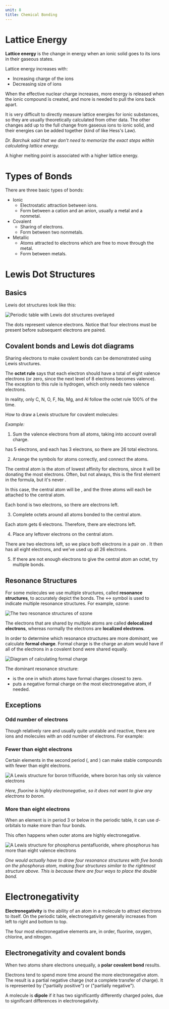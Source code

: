 ```yaml
---
unit: 8
title: Chemical Bonding
---
```


# Lattice Energy

**Lattice energy** is the change in energy when an ionic solid goes to its ions in their gaseous states.

Lattice energy increases with: 
* Increasing charge of the ions
* Decreasing size of ions

<Callout>
  When the effective nuclear charge increases, more energy is released when the ionic compound is created, and more is needed to pull the ions back apart.
</Callout>

It is very difficult to directly measure lattice energies for ionic substances, so they are usually theoretically calculated from other data. The other changes add up to the full change from gaseous ions to ionic solid, and their energies can be added together (kind of like Hess's Law). 

*Dr. Barchuk said that we don't need to memorize the exact steps within calculating lattice energy.*

<Callout>
  A higher melting point is associated with a higher lattice energy. 
</Callout>


# Types of Bonds

There are three basic types of bonds: 

* Ionic
  * Electrostatic attraction between ions. 
  * Form between a cation and an anion, usually a metal and a nonmetal. 
* Covalent
  * Sharing of electrons. 
  * Form between two nonmetals. 
* Metallic
  * Atoms attracted to electrons which are free to move through the metal.
  * Form between metals. 


# Lewis Dot Structures

## Basics

Lewis dot structures look like this:

![Periodic table with Lewis dot structures overlayed](/assets/lewis-dot-structures.jpg)

The dots represent valence electrons. Notice that four electrons must be present before subsequent electrons are paired. 

## Covalent bonds and Lewis dot diagrams

Sharing electrons to make covalent bonds can be demonstrated using Lewis structures. 

The **octet rule** says that each electron should have a total of eight valence electrons (or zero, since the next level of 8 electrons becomes valence). The exception to this rule is hydrogen, which only needs two valence electrons. 

<Callout>
  In reality, only C, N, O, F, Na, Mg, and Al follow the octet rule 100% of the time.
</Callout>

How to draw a Lewis structure for covalent molecules: 

*Example: <InlineMath text="\text{PCl}_3" />*

1. Sum the valence electrons from all atoms, taking into account overall charge. 

  <InlineMath text="\text{P}" /> has 5 electrons, and each <InlineMath text="\text{Cl}" /> has 3 electrons, so there are 26 total electrons. 

2. Arrange the symbols for atoms correctly, and connect the atoms. 

  The central atom is the atom of lowest affinity for electrons, since it will be donating the most electrons. Often, but not always, this is the first element in the formula, but it's never <InlineMath text="\text{H}" />.

  In this case, the central atom will be <InlineMath text="\text{P}" />, and the three <InlineMath text="\text{Cl}" /> atoms will each be attached to the central atom. 

  Each bond is two electrons, so there are <InlineMath text="26 - 6 = 20" /> electrons left. 

3. Complete octets around all atoms bonded to the central atom. 

  Each <InlineMath text="\text{Cl}" /> atom gets 6 electrons. Therefore, there are <InlineMath text="20 - 3 * 6 = 2" /> electrons left.

4. Place any leftover electrons on the central atom. 

  There are two electrons left, so we place both electrons in a pair on <InlineMath text="\text{P}" />. It then has all eight electrons, and we've used up all 26 electrons. 

5. If there are not enough electrons to give the central atom an octet, try multiple bonds. 

## Resonance Structures

For some molecules we use multiple structures, called **resonance structures**, to accurately depict the bonds. The ↔ symbol is used to indicate multiple resonance structures. For example, ozone: 

![The two resonance structures of ozone](/assets/ozone-resonance-structures.png)

The electrons that are shared by multiple atoms are called **delocalized electrons**, whereas normally the electrons are **localized electrons**. 

In order to determine which resonance structures are more *dominant*, we calculate **formal charge**. Formal charge is the charge an atom would have if all of the electrons in a covalent bond were shared equally. 

<Equation text="\text{formal charge} = \text{valence electrons} - \frac{1}{2} \ \text{bonding electrons}" />

![Diagram of calculating formal charge](/assets/formal-charge.png)

The dominant resonance structure: 
* is the one in which atoms have formal charges closest to zero.
* puts a negative formal charge on the most electronegative atom, if needed.

## Exceptions

### Odd number of electrons

Though relatively rare and usually quite unstable and reactive, there are ions and molecules with an odd number of electrons. For example:

<Equation text=": \text{N} \cdot \ {=\mathrel{\mkern-3mu}=} \ : \text{O} : \ \ \ ↔ \ \ \ : \text{N} : \ {=\mathrel{\mkern-3mu}=} \ : \text{O} \cdot" />

### Fewer than eight electrons

Certain elements in the second period (<InlineMath text="\text{Li}" />, <InlineMath text="\text{Be}" /> and <InlineMath text="\text{B}" />) can make stable compounds with fewer than eight electrons. 

![A Lewis structure for boron trifluoride, where boron has only six valence electrons](/assets/lewis-structure-exception-fewer-than-8.png)

*Here, fluorine is highly electronegative, so it does not want to give any electrons to boron.*

### More than eight electrons

When an element is in period 3 or below in the periodic table, it can use *d*-orbitals to make more than four bonds. 

This often happens when outer atoms are highly electronegative.

![A Lewis structure for phosphorus pentafluoride, where phosphorus has more than eight valence electrons](/assets/lewis-structure-exception-more-than-8.png)

*One would actually have to draw four resonance structures with five bonds on the phosphorus atom, making four structures similar to the rightmost structure above. This is because there are four ways to place the double bond.*


# Electronegativity

**Electronegativity** is the ability of an atom in a molecule to attract electrons to itself. On the periodic table, electronegativity generally increases from left to right and bottom to top. 

<Callout>
  The four most electronegative elements are, in order, fluorine, oxygen, chlorine, and nitrogen.
</Callout>

## Electronegativity and covalent bonds

When two atoms share electrons unequally, a **polar covalent bond** results. 

Electrons tend to spend more time around the more electronegative atom. The result is a partial negative charge (*not* a complete transfer of charge). It is represented by <InlineMath text="\delta +" /> ("partially positive") or <InlineMath text="\delta -" /> ("partially negative").

A molecule is **dipole** if it has two significantly differently charged poles, due to significant differences in electronegativity. 
